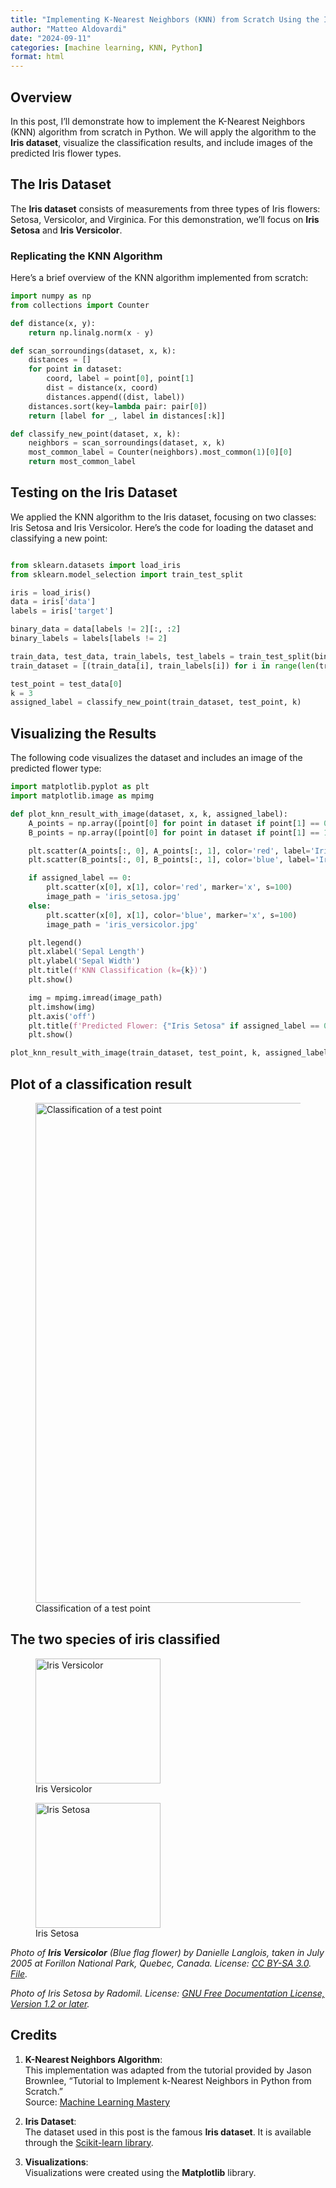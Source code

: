 ```yaml
---
title: "Implementing K-Nearest Neighbors (KNN) from Scratch Using the Iris Dataset"
author: "Matteo Aldovardi"
date: "2024-09-11"
categories: [machine learning, KNN, Python]
format: html
---
```


## Overview

In this post, I'll demonstrate how to implement the K-Nearest Neighbors (KNN) algorithm from scratch in Python. We will apply the algorithm to the **Iris dataset**, visualize the classification results, and include images of the predicted Iris flower types.

## The Iris Dataset

The **Iris dataset** consists of measurements from three types of Iris flowers: Setosa, Versicolor, and Virginica. For this demonstration, we’ll focus on **Iris Setosa** and **Iris Versicolor**.

### Replicating the KNN Algorithm

Here's a brief overview of the KNN algorithm implemented from scratch:

```python
import numpy as np
from collections import Counter

def distance(x, y):
    return np.linalg.norm(x - y)

def scan_sorroundings(dataset, x, k):
    distances = []
    for point in dataset:
        coord, label = point[0], point[1]
        dist = distance(x, coord)
        distances.append((dist, label))
    distances.sort(key=lambda pair: pair[0])
    return [label for _, label in distances[:k]]

def classify_new_point(dataset, x, k):
    neighbors = scan_sorroundings(dataset, x, k)
    most_common_label = Counter(neighbors).most_common(1)[0][0]
    return most_common_label
```

## Testing on the Iris Dataset

We applied the KNN algorithm to the Iris dataset, focusing on two classes: Iris Setosa and Iris Versicolor. Here’s the code for loading the dataset and classifying a new point:

```python 

from sklearn.datasets import load_iris
from sklearn.model_selection import train_test_split

iris = load_iris()
data = iris['data']
labels = iris['target']

binary_data = data[labels != 2][:, :2]
binary_labels = labels[labels != 2]

train_data, test_data, train_labels, test_labels = train_test_split(binary_data, binary_labels, test_size=0.2, random_state=42)
train_dataset = [(train_data[i], train_labels[i]) for i in range(len(train_data))]

test_point = test_data[0]
k = 3
assigned_label = classify_new_point(train_dataset, test_point, k)

```

## Visualizing the Results

The following code visualizes the dataset and includes an image of the predicted flower type:

```python
import matplotlib.pyplot as plt
import matplotlib.image as mpimg

def plot_knn_result_with_image(dataset, x, k, assigned_label):
    A_points = np.array([point[0] for point in dataset if point[1] == 0])
    B_points = np.array([point[0] for point in dataset if point[1] == 1])

    plt.scatter(A_points[:, 0], A_points[:, 1], color='red', label='Iris Setosa')
    plt.scatter(B_points[:, 0], B_points[:, 1], color='blue', label='Iris Versicolor')

    if assigned_label == 0:
        plt.scatter(x[0], x[1], color='red', marker='x', s=100)
        image_path = 'iris_setosa.jpg'
    else:
        plt.scatter(x[0], x[1], color='blue', marker='x', s=100)
        image_path = 'iris_versicolor.jpg'

    plt.legend()
    plt.xlabel('Sepal Length')
    plt.ylabel('Sepal Width')
    plt.title(f'KNN Classification (k={k})')
    plt.show()

    img = mpimg.imread(image_path)
    plt.imshow(img)
    plt.axis('off')
    plt.title(f'Predicted Flower: {"Iris Setosa" if assigned_label == 0 else "Iris Versicolor"}')
    plt.show()

plot_knn_result_with_image(train_dataset, test_point, k, assigned_label)

```

## Plot of a classification result 

![Classification of a test point](../images/blog/post_11-09-24/results.jpg){#fig-setosa width=800}


## The two species of iris classified

::: {#post-images layout-ncol=2}

![Iris Versicolor](https://upload.wikimedia.org/wikipedia/commons/4/41/Iris_versicolor_3.jpg){#fig-versicolor width=200}

![Iris Setosa](../images/blog/post_11-09-24/Iris_setosa.jpg){#fig-setosa width=200}

*Photo of **Iris Versicolor** (Blue flag flower) by Danielle Langlois, taken in July 2005 at Forillon National Park, Quebec, Canada. License: [CC BY-SA 3.0](https://creativecommons.org/licenses/by-sa/3.0/). [File](https://commons.wikimedia.org/wiki/File:Iris_versicolor_3.jpg).*

*Photo of Iris Setosa by Radomil. License: [GNU Free Documentation License, Version 1.2 or later](https://commons.wikimedia.org/wiki/File:Kosaciec_szczecinkowaty_Iris_setosa.jpg).*

:::





## Credits

1. **K-Nearest Neighbors Algorithm**:  
   This implementation was adapted from the tutorial provided by Jason Brownlee, "Tutorial to Implement k-Nearest Neighbors in Python from Scratch."  
   Source: [Machine Learning Mastery](https://machinelearningmastery.com/tutorial-to-implement-k-nearest-neighbors-in-python-from-scratch/)

2. **Iris Dataset**:  
   The dataset used in this post is the famous **Iris dataset**. It is available through the [Scikit-learn library](https://scikit-learn.org/stable/auto_examples/datasets/plot_iris_dataset.html).

3. **Visualizations**:  
   Visualizations were created using the **Matplotlib** library.



